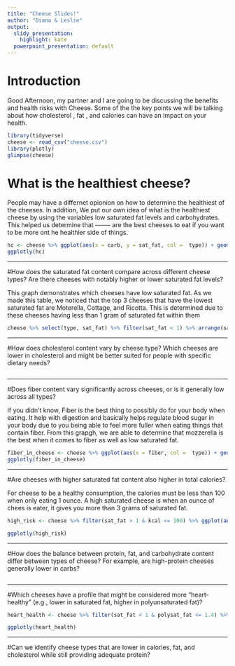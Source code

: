 ```yaml
---
title: "Cheese Slides!"
author: "Diana & Leslie"
output:
  slidy_presentation: 
    highlight: kate
  powerpoint_presentation: default
---
```


# Introduction

Good Afternoon, my partner and I are going to be discussing the benefits and health risks with Cheese. Some of the the key points we will be talking about how cholesterol , fat , and calories can have an impact on your health.


```r
library(tidyverse)
cheese <- read_csv("cheese.csv")
library(plotly)
glimpse(cheese)
```
# What is the healthiest cheese?


People may have a differnet opionion on how to determine the healthiest of the cheeses. In addition, We put our own idea of what is the healthiest cheese by using the variables low saturated fat levels and carbohydrates.
This helped us determine that -------- are the best cheeses to eat if you 
want to be more ont he healthier side of things.

```r
hc <- cheese %>% ggplot(aes(x = carb, y = sat_fat, col =  type)) + geom_point()
ggplotly(hc)
```
***
#How does the saturated fat content compare across different cheese types? Are there cheeses with notably higher or lower saturated fat levels?

This graph demonstrates which cheeses have low saturated fat. As we made this table, we noticed that the top 3 cheeses that have the lowest saturated fat are Moterella, Cottage, and Ricotta. This is determined due to these cheeses having less than 1 gram of saturated fat within them

```r

cheese %>% select(type, sat_fat) %>% filter(sat_fat < 1) %>% arrange(sat_fat)

```
***
#How does cholesterol content vary by cheese type? Which cheeses are lower in cholesterol and might be better suited for people with specific dietary needs?
```r







```

***
#Does fiber content vary significantly across cheeses, or is it generally low across all types?

If you didn't know, Fiber is the best thing to possibly do for your body when eating. It help with digestion and basically helps regulate blood sugar in your body due to you being able to feel more fuller when eating things that contain fiber. From this grapgh, we are able to determine that mozzerella is the best when it comes to fiber as well as low saturated fat. 

```r
fiber_in_cheese <- cheese %>% ggplot(aes(x = fiber, col =  type)) + geom_bar()
ggplotly(fiber_in_cheese)
```

***
#Are cheeses with higher saturated fat content also higher in total calories?

For cheese to be a healthy consumption, the calories must be less than 100 when only eating 1 ounce. A high saturated cheese is when an ounce of chees is eater, it gives you more than 3 grams of saturated fat.

```r

high_risk <- cheese %>% filter(sat_fat > 1 & kcal <= 100) %>% ggplot(aes(x = sat_fat, y = kcal, col =  type)) + geom_point()

ggplotly(high_risk)
```
***
#How does the balance between protein, fat, and carbohydrate content differ between types of cheese? For example, are high-protein cheeses generally lower in carbs?

```r







```

***
#Which cheeses have a profile that might be considered more "heart-healthy" (e.g., lower in saturated fat, higher in polyunsaturated fat)?

```r

heart_health <- cheese %>% filter(sat_fat < 1 & polysat_fat <= 1.4) %>% ggplot(aes(x = sat_fat, y = polysat_fat, col =  type)) + geom_point()

ggplotly(heart_health)

```
***
#Can we identify cheese types that are lower in calories, fat, and cholesterol while still providing adequate protein?


```r








```